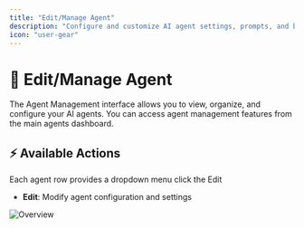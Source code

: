 ```yaml
---
title: "Edit/Manage Agent"
description: "Configure and customize AI agent settings, prompts, and behavior"
icon: "user-gear"
---
```


# 🤖 Edit/Manage Agent

The Agent Management interface allows you to view, organize, and configure your AI agents. You can access agent management features from the main agents dashboard.

## ⚡ Available Actions

Each agent row provides a dropdown menu click the Edit

- **Edit**: Modify agent configuration and settings

![Overview](/images/ai/AI_Agents-manage.png) 